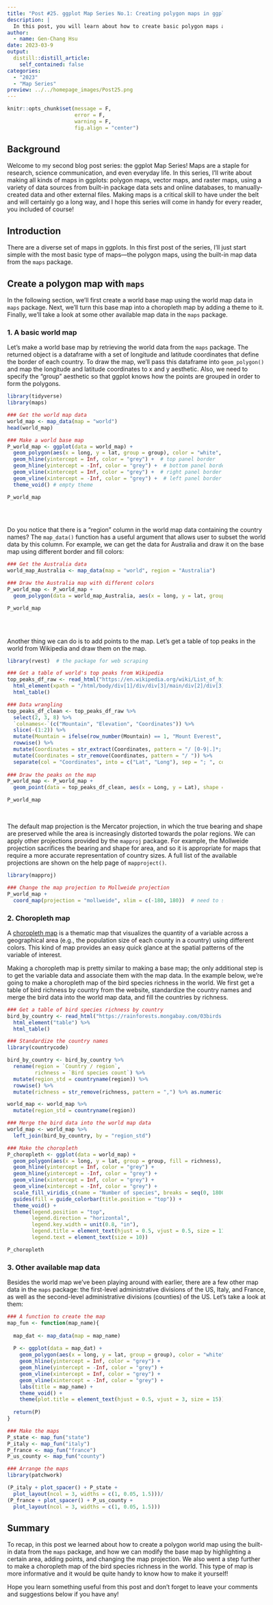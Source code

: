 ```yaml
---
title: "Post #25. ggplot Map Series No.1: Creating polygon maps in ggplots"
description: |
  In this post, you will learn about how to create basic polygon maps and choropleth maps in ggplots.
author:
  - name: Gen-Chang Hsu
date: 2023-03-9
output:
  distill::distill_article:
    self_contained: false
categories:
  - "2023"
  - "Map Series"
preview: ../../homepage_images/Post25.png
---
```


<!-- Webpage style -->

<style>
d-article a {
    color: #2780e3 !important;
      border-bottom: none !important;
}

d-article a:hover {
  color: #2780e3 !important;
    border-bottom: 2px solid !important;
}

d-byline {
  margin-left: -10% !important;
}

d-title {
  margin-left: -10%;
}

d-title h1{
  font-size: 45px;
  width: 130%;
}

d-article {
  margin-left: -10%;
}

p {
  width: 120%;
}

d-article h2 {
  width: 120%;
}

d-article h3 {
  width: 120%;
  font-size: 28px;
}

div.article-footer{
  width: 120%;
}

d-article div.sourceCode { 
  width: 120% !important;
}

d-article pre { 
  width: 120% !important;
}

div.l-body {
  width: 120% !important;
}

d-article table thead tr {
  height: 60px !important;
  width: 210px !important;
}

d-article table thead th {
  height: 60px !important;
  font-size: 22px !important;
  width: 210px !important;
}

d-article table tbody tr td {
  font-size: 21px !important;
  height: 60px !important;
  text-align: center !important;
  width: 210px !important;
}

div.l-body img {
    margin-right: 20% !important;
}

</style>


```r
knitr::opts_chunk$set(message = F, 
                      error = F, 
                      warning = F,
                      fig.align = "center")

```

<!-- Start of the article -->

## Background

Welcome to my second blog post series: the ggplot Map Series! Maps are a staple for research, science communication, and even everyday life. In this series, I'll write about making all kinds of maps in ggplots: polygon maps, vector maps, and raster maps, using a variety of data sources from built-in package data sets and online databases, to manually-created data and other external files. Making maps is a critical skill to have under the belt and will certainly go a long way, and I hope this series will come in handy for every reader, you included of course!

## Introduction

There are a diverse set of maps in ggplots. In this first post of the series, I'll just start simple with the most basic type of maps—the polygon maps, using the built-in map data from the `maps` package.

## Create a polygon map with `maps`

In the following section, we'll first create a world base map using the world map data in `maps` package. Next, we'll turn this base map into a choropleth map by adding a theme to it. Finally, we'll take a look at some other available map data in the `maps` package.

### 1. A basic world map

Let's make a world base map by retrieving the world data from the `maps` package. The returned object is a dataframe with a set of longitude and latitude coordinates that define the border of each country. To draw the map, we'll pass this dataframe into `geom_polygon()` and map the longitude and latitude coordinates to x and y aesthetic. Also, we need to specify the "group" aesthetic so that ggplot knows how the points are grouped in order to form the polygons.

```r
library(tidyverse)
library(maps)

### Get the world map data
world_map <- map_data(map = "world")
head(world_map)

### Make a world base map
P_world_map <- ggplot(data = world_map) + 
  geom_polygon(aes(x = long, y = lat, group = group), color = "white", fill = "grey") +  # need to specify the "group" aesthetic
  geom_hline(yintercept = Inf, color = "grey") +  # top panel border
  geom_hline(yintercept = -Inf, color = "grey") +  # bottom panel border
  geom_vline(xintercept = Inf, color = "grey") +  # right panel border
  geom_vline(xintercept = -Inf, color = "grey") +  # left panel border
  theme_void() # empty theme

P_world_map
  
```

<br>

Do you notice that there is a "region" column in the world map data containing the country names? The `map_data()` function has a useful argument that allows user to subset the world data by this column. For example, we can get the data for Australia and draw it on the base map using different border and fill colors: 

```r
### Get the Australia data
world_map_Australia <- map_data(map = "world", region = "Australia")

### Draw the Australia map with different colors
P_world_map <- P_world_map + 
  geom_polygon(data = world_map_Australia, aes(x = long, y = lat, group = group), color = "green4", fill = "green3")

P_world_map
  
```
<br>

Another thing we can do is to add points to the map. Let's get a table of top peaks in the world from Wikipedia and draw them on the map.

```r
library(rvest)  # the package for web scraping

### Get a table of world's top peaks from Wikipedia
top_peaks_df_raw <- read_html("https://en.wikipedia.org/wiki/List_of_highest_mountains_on_Earth") %>% 
  html_element(xpath = "/html/body/div[1]/div/div[3]/main/div[2]/div[3]/div[1]/table[3]") %>% 
  html_table()

### Data wrangling
top_peaks_df_clean <- top_peaks_df_raw %>% 
  select(2, 3, 8) %>% 
  `colnames<-`(c("Mountain", "Elevation", "Coordinates")) %>% 
  slice(-(1:2)) %>% 
  mutate(Mountain = ifelse(row_number(Mountain) == 1, "Mount Everest", Mountain)) %>% 
  rowwise() %>% 
  mutate(Coordinates = str_extract(Coordinates, pattern = "/ [0-9|.]*; [0-9|.]+")) %>% 
  mutate(Coordinates = str_remove(Coordinates, pattern = "/ ")) %>% 
  separate(col = "Coordinates", into = c("Lat", "Long"), sep = "; ", convert = T)
  
### Draw the peaks on the map
P_world_map <- P_world_map + 
  geom_point(data = top_peaks_df_clean, aes(x = Long, y = Lat), shape = 17)

P_world_map

```

<br>

The default map projection is the Mercator projection, in which the true bearing and shape are preserved while the area is increasingly distorted towards the polar regions. We can apply other projections provided by the `mapproj` package. For example, the Mollweide projection sacrifices the bearing and shape for area, and so it is appropriate for maps that require a more accurate representation of country sizes. A full list of the available projections are shown on the help page of `mapproject()`.

```r
library(mapproj)

### Change the map projection to Mollweide projection
P_world_map + 
  coord_map(projection = "mollweide", xlim = c(-180, 180))  # need to set "xlim = c(-180, 180)" to avoid the weird plotting bug 

```

### 2. Choropleth map

A [choropleth map](https://en.wikipedia.org/wiki/Choropleth_map) is a thematic map that visualizes the quantity of a variable across a geographical area (e.g., the population size of each county in a country) using different colors. This kind of map provides an easy quick glance at the spatial patterns of the variable of interest. 

Making a choropleth map is pretty similar to making a base map; the only additional step is to get the variable data and associate them with the map data. In the example below, we're going to make a choropleth map of the bird species richness in the world. We first get a table of bird richness by country from the website, standardize the country names and merge the bird data into the world map data, and fill the countries by richness.

```r
### Get a table of bird species richness by country
bird_by_country <- read_html("https://rainforests.mongabay.com/03birds.htm") %>% 
  html_element("table") %>% 
  html_table()

### Standardize the country names
library(countrycode)

bird_by_country <- bird_by_country %>% 
  rename(region = `Country / region`,
         richness = `Bird species count`) %>% 
  mutate(region_std = countryname(region)) %>% 
  rowwise() %>% 
  mutate(richness = str_remove(richness, pattern = ",") %>% as.numeric())

world_map <- world_map %>% 
  mutate(region_std = countryname(region))

### Merge the bird data into the world map data
world_map <- world_map %>% 
  left_join(bird_by_country, by = "region_std")

### Make the choropleth
P_choropleth <- ggplot(data = world_map) + 
  geom_polygon(aes(x = long, y = lat, group = group, fill = richness), color = "grey") +
  geom_hline(yintercept = Inf, color = "grey") +
  geom_hline(yintercept = -Inf, color = "grey") +
  geom_vline(xintercept = Inf, color = "grey") +
  geom_vline(xintercept = -Inf, color = "grey") +
  scale_fill_viridis_c(name = "Number of species", breaks = seq(0, 1800, by = 300)) + 
  guides(fill = guide_colorbar(title.position = "top")) +
  theme_void() + 
  theme(legend.position = "top",
        legend.direction = "horizontal",
        legend.key.width = unit(0.8, "in"),
        legend.title = element_text(hjust = 0.5, vjust = 0.5, size = 11),
        legend.text = element_text(size = 10))

P_choropleth

```

### 3. Other available map data

Besides the world map we've been playing around with earlier, there are a few other map data in the `maps` package: the first-level administrative divisions of the US, Italy, and France, as well as the second-level administrative divisions (counties) of the US. Let's take a look at them:

```r
### A function to create the map
map_fun <- function(map_name){
  
  map_dat <- map_data(map = map_name)
  
  P <- ggplot(data = map_dat) + 
    geom_polygon(aes(x = long, y = lat, group = group), color = "white", fill = "grey") +
    geom_hline(yintercept = Inf, color = "grey") + 
    geom_hline(yintercept = -Inf, color = "grey") +  
    geom_vline(xintercept = Inf, color = "grey") +  
    geom_vline(xintercept = -Inf, color = "grey") +
    labs(title = map_name) +
    theme_void() + 
    theme(plot.title = element_text(hjust = 0.5, vjust = 3, size = 15))
  
  return(P)
}

### Make the maps 
P_state <- map_fun("state")
P_italy <- map_fun("italy")
P_france <- map_fun("france")
P_us_county <- map_fun("county")

### Arrange the maps
library(patchwork)

(P_italy + plot_spacer() + P_state + 
  plot_layout(ncol = 3, widths = c(1, 0.05, 1.5)))/
(P_france + plot_spacer() + P_us_county +
  plot_layout(ncol = 3, widths = c(1, 0.05, 1.5)))

```

## Summary

To recap, in this post we learned about how to create a polygon world map using the built-in data from the `maps` package, and how we can modify the base map by highlighting a certain area, adding points, and changing the map projection. We also went a step further to make a choropleth map of the bird species richness in the world. This type of map is more informative and it would be quite handy to know how to make it yourself!

Hope you learn something useful from this post and don't forget to leave your comments and suggestions below if you have any!





